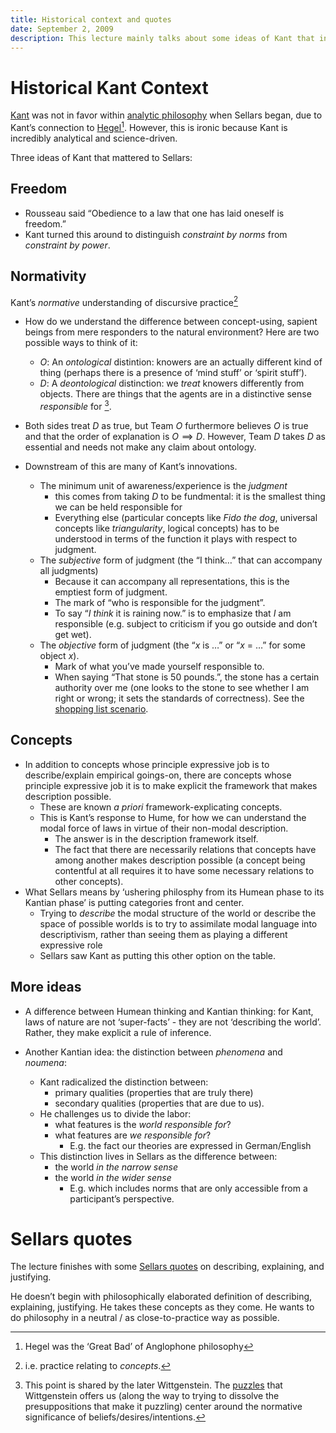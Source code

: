 ```yaml
---
title: Historical context and quotes
date: September 2, 2009
description: This lecture mainly talks about some ideas of Kant that influenced Sellars and introduces Sellars through a long series of quotes.
---
```



# Historical Kant Context

[Kant](/docs/phil/people/kant/index.qmd) was not in favor within [analytic philosophy](https://en.wikipedia.org/wiki/Analytic_philosophy) when Sellars began, due to Kant's connection to [Hegel](/docs/phil/people/brandom/#on-kant-and-hegel)[^1]. However, this is ironic because Kant is incredibly analytical and science-driven.

[^1]:Hegel was the 'Great Bad' of Anglophone philosophy

Three ideas of Kant that mattered to Sellars:

## Freedom
- Rousseau said "Obedience to a law that one has laid oneself is freedom."
- Kant turned this around to distinguish *constraint by norms* from *constraint by power*.


## Normativity
Kant's *normative* understanding of discursive practice[^2]

[^2]: i.e. practice relating to *concepts*.

- How do we understand the difference between concept-using, sapient beings from mere responders to the natural environment? Here are two possible ways to think of it:
    - $O$: An *ontological* distintion: knowers are an actually different kind of thing (perhaps there is a presence of 'mind stuff' or 'spirit stuff').
    - $D$: A *deontological* distinction: we *treat* knowers differently from objects. There are things that the agents are in a distinctive sense *responsible* for [^3].
- Both sides treat $D$ as true, but Team $O$ furthermore believes $O$ is true and that the order of explanation is $O \implies D$. However, Team $D$ takes $D$ as essential and needs not make any claim about ontology.

- Downstream of this are many of Kant's innovations.
    - The minimum unit of awareness/experience is the *judgment*
        - this comes from taking $D$ to be fundmental: it is the smallest thing we can be held responsible for
        - Everything else (particular concepts like *Fido the dog*, universal concepts like *triangularity*, logical concepts) has to be understood in terms of the function it plays with respect to judgment.
    - The *subjective* form of judgment (the "I think..." that can accompany all judgments)
        - Because it can accompany all representations, this is the emptiest form of judgment.
        - The mark of "who is responsible for the judgment".
        - To say "*I think* it is raining now." is to emphasize that *I* am responsible (e.g. subject to criticism if you go outside and don't get wet).
    - The *objective* form of judgment (the "$x$ is ..." or "$x$ = ..." for some object $x$).
        - Mark of what you've made yourself responsible to.
        - When saying "That stone is 50 pounds.", the stone has a certain authority over me (one looks to the stone to see whether I am right or wrong; it sets the standards of correctness). See the [shopping list scenario](/docs/phil/situations/shoppinglist.qmd).

[^3]: This point is shared by the later Wittgenstein. The [puzzles](/docs/phil/situations/childrensgame.qmd) that Wittgenstein offers us (along the way to trying to dissolve the presuppositions that make it puzzling) center around the normative significance of beliefs/desires/intentions.

## Concepts
- In addition to concepts whose principle expressive job is to describe/explain empirical goings-on, there are concepts whose principle expressive job it is to make explicit the framework that makes description possible.
    - These are known *a priori* framework-explicating concepts.
    - This is Kant's response to Hume, for how we can understand the modal force of laws in virtue of their non-modal description.
        - The answer is in the description framework itself.
        - The fact that there are necessarily relations that concepts have among another makes description possible (a concept being contentful at all requires it to have some necessary relations to other concepts).
- What Sellars means by 'ushering philosphy from its Humean phase to its Kantian phase' is putting categories front and center.
    - Trying to *describe* the modal structure of the world or describe the space of possible worlds is to try to assimilate modal language into descriptivism, rather than seeing them as playing a different expressive role
    - Sellars saw Kant as putting this other option on the table.

## More ideas
- A difference between Humean thinking and Kantian thinking: for Kant, laws of nature are not 'super-facts' - they are not 'describing the world'. Rather, they make explicit a rule of inference.

- Another Kantian idea: the distinction between *phenomena* and *noumena*:
    - Kant radicalized the distinction between:
        - primary qualities (properties that are truly there)
        - secondary qualities (properties that are due to us).
    - He challenges us to divide the labor:
       - what features is the *world responsible for*?
       - what features are *we responsible for*?
           - E.g. the fact our theories are expressed in German/English
    - This distinction lives in Sellars as the difference between:
        -  the world *in the narrow sense*
        -  the world *in the wider sense*
            - E.g. which includes norms that are only accessible from a participant's perspective.

# Sellars quotes

The lecture finishes with some [Sellars quotes](/docs/phil/people/sellars/index.qmd#quotes) on describing, explaining, and justifying.

He doesn't begin with philosophically elaborated definition of describing, explaining, justifying. He takes these concepts as they come. He wants to do philosophy in a neutral / as close-to-practice way as possible.

